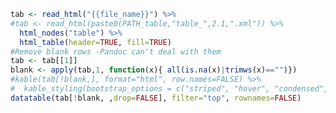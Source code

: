 ```r
tab <- read_html("{{file_name}}") %>%
#tab <- read_html(paste0(PATH_table,"table_",2.1,".xml")) %>%
  html_nodes("table") %>% 
  html_table(header=TRUE, fill=TRUE)
#Remove blank rows -Pandoc can't deal with them
tab <- tab[[1]]
blank <- apply(tab,1, function(x){ all(is.na(x)|trimws(x)=="")})
#kable(tab[!blank,], format="html", row.names=FALSE) %>%
#  kable_styling(bootstrap_options = c("striped", "hover", "condensed", "responsive"))
datatable(tab[!blank, ,drop=FALSE], filter="top", rownames=FALSE)
```

